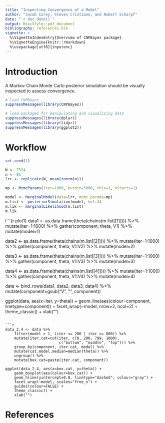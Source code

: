 ```yaml
---
title: "Inspecting Convergence of a Model"
author: "Jacob Carey, Steven Cristiano, and Robert Scharpf"
date: "`r doc_date()`"
output: BiocStyle::pdf_document
bibliography: references.bib
vignette: >
  %\VignetteIndexEntry{Overview of CNPBayes package}
  %\VignetteEngine{knitr::rmarkdown}
  %\usepackage[utf8]{inputenc} 
---
```


# Introduction

A Markov Chain Monte Carlo posterior simulation should be visually inspected to assess convergence.

```r
# load CNPBayes
suppressMessages(library(CNPBayes))

# load packages for manipulating and visualizing data
suppressMessages(library(dplyr))
suppressMessages(library(tidyr))
suppressMessages(library(ggplot2))
```

# Workflow

```r
set.seed(1)

N <- 7524
n <- 81
lrr <- replicate(N, mean(rnorm(n)))

mp <- McmcParams(iter=1000, burnin=5000, thin=1, nStarts=1)

model <- MarginalModel(data=lrr, mcmc.params=mp) 
m.list <- posteriorSimulation(model, k=1:4)
m.lik <- marginalLikelihood(m.list)
m.lik
```

i```{r plot1}
data1 <- as.data.frame(theta(chains(m.list[[1]]))) %>%
    mutate(iter=1:1000) %>%
    gather(component, theta, V1) %>%
    mutate(model=1)

data2 <- as.data.frame(theta(chains(m.list[[2]]))) %>%
    mutate(iter=1:1000) %>%
    gather(component, theta, V1:V2) %>%
    mutate(model=2)

data3 <- as.data.frame(theta(chains(m.list[[3]]))) %>%
    mutate(iter=1:1000) %>%
    gather(component, theta, V1:V3) %>%
    mutate(model=3)

data4 <- as.data.frame(theta(chains(m.list[[4]]))) %>%
    mutate(iter=1:1000) %>%
    gather(component, theta, V1:V4) %>%
    mutate(model=4)

data <- bind_rows(data1, data2, data3, data4) %>%
    mutate(component=gsub("V", "", component))

ggplot(data, aes(x=iter, y=theta)) +
    geom_line(aes(colour=component, linetype=component)) +
    facet_wrap(~model, nrow=2, ncol=2) +
    theme_classic() +
    xlab("")
```

```r
data_2.4 <- data %>%
    filter(model > 1, (iter <= 200 | iter >= 800)) %>%
    mutate(iter.cat=cut(iter, c(0, 200, 799, 1000),
                        c("bottom", "middle", "top"))) %>%
    group_by(component, iter.cat, model) %>%
    mutate(cat.model.median=median(theta)) %>%
    ungroup() %>%
    mutate(box.cat=paste(iter.cat, component))

ggplot(data_2.4, aes(x=box.cat, y=theta)) +
    geom_boxplot(aes(colour=box.cat)) +
    geom_hline(yintercept=0.0, linetype="dashed", colour="gray") +
    facet_wrap(~model, scales="free_x") +
    guides(colour=FALSE) +
    theme_classic() +
    xlab("")
```

# References
